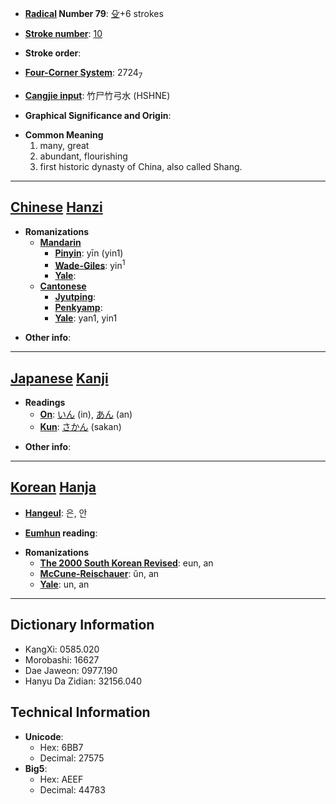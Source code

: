 * '''[[Wiktionary:Chinese radical index| Radical]] Number 79''': [[Wiktionary:Chinese radical index 殳|殳]]+6 strokes

* '''[[Wiktionary:Chinese total strokes index|Stroke number]]''': [[Wiktionary:Chinese total strokes index 10|10]]

* '''Stroke order''': 

* '''[[Wiktionary:Chinese four corner index|Four-Corner System]]''': 2724<sub>7</sub>

* '''[[Wiktionary:Chinese Cangjie index|Cangjie input]]''': 竹尸竹弓水 (HSHNE)

* '''Graphical Significance and Origin''': 

* '''Common Meaning'''
*#many, great
*# abundant, flourishing
*#first historic dynasty of China, also called Shang.


----

== [[Chinese]] [[Hanzi]] ==

* '''Romanizations'''
** '''[[Mandarin]]'''
*** '''[[Pinyin]]''': yīn (yin1)
*** '''[[Wade-Giles]]''': yin<sup>1</sup>
*** '''[[Yale]]''': 
** '''[[Cantonese]]'''
*** '''[[Jyutping]]''':
*** '''[[Penkyamp]]''': 
*** '''[[Yale]]''': yan1, yin1

* '''Other info''': 

----

== [[Japanese]] [[Kanji]] ==

* '''Readings'''
** '''[[On]]''': [[いん]] (in), [[あん]] (an)
** '''[[Kun]]''': [[さかん]] (sakan)

* '''Other info''':  

----

== [[Korean]] [[Hanja]] ==

* '''[[Hangeul]]''': 은, 안

* '''[[Eumhun]] reading''': 

* '''Romanizations'''
** '''[[The 2000 South Korean Revised Romanization|The 2000 South Korean Revised]]''': eun, an
** '''[[McCune-Reischauer]]''': ŭn, an
** '''[[Yale]]''': un, an

----

== Dictionary Information ==

* KangXi: 0585.020
* Morobashi: 16627
* Dae Jaweon: 0977.190
* Hanyu Da Zidian: 32156.040

== Technical Information ==

* '''Unicode''':
** Hex: 6BB7
** Decimal: 27575
* '''Big5''':
** Hex: AEEF
** Decimal: 44783